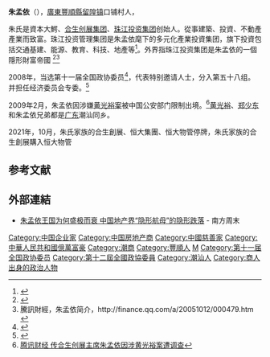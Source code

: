 {{Infobox person
| 姓名     =朱孟依
| birth_date = {{birth year and age|1959|8}}
| birth_place = {{CHNMLD}}
| 籍貫   = [[廣東省|廣東省]][[豐順縣|豐順縣]]
| 国籍     = {{PRC}}
| 组织       = [[合生创展集团|合生创展集团]]主席        
| 职业     = [[企業家|企業家]]、[[全国政协委员|全国政协委员]]、[[慈善家|慈善家]]
}}
'''朱孟依'''（{{bd|1959年|8月|catIdx=Z朱}}），[[廣東|廣東]][[豐順縣|豐順縣]][[留隍镇|留隍镇]]口铺村人，

朱氏是資本大鰐、[[合生创展集团|合生创展集团]]、[[珠江投资集团|珠江投资集团]]创始人。從事建築、投資、不動產產業而致富。珠江投资管理集团是朱孟依麾下的多元化產業投資集团，旗下投資包括交通基建、能源、教育、科技、地產等<ref>{{Cite web |url=http://big5.huaxia.com/tslj/rdrw/2012/04/2816593.html |title=朱孟依的家族商業帝國 |access-date=2016-05-27 |archive-date=2019-08-10 |archive-url=https://web.archive.org/web/20190810134928/http://big5.huaxia.com/tslj/rdrw/2012/04/2816593.html |dead-url=no }}</ref>。外界指珠江投资集团是朱孟依的一個隱形財富帝國
<ref>{{Cite web |url=http://www.gdprm.com/ |title=广东珠江投资管理集团 |access-date=2016-08-05 |archive-date=2021-01-23 |archive-url=https://web.archive.org/web/20210123011555/http://gdprm.com/ |dead-url=yes }}</ref><ref name="騰訊財經">騰訊財經，朱孟依简介，http://finance.qq.com/a/20051012/000479.htm {{Wayback|url=http://finance.qq.com/a/20051012/000479.htm |date=20180914165643 }}</ref>

2008年，当选第十一届全国政协委员<ref>{{cite news|title=第十一届全国政协委员名单|url=http://www.indaa.com.cn/zt/2009qglh/zxzs/200903/t20090303_127573.html|accessdate=2013-04-09|newspaper=新华社北京1月25日电 中国人民政治协商会议第十一届全国委员会委员名单（共2237人，2008年1月25日政协第十届全国委员会常务委员会第二十次会议通过）|date=2008年1月25日|deadurl=yes|archiveurl=https://web.archive.org/web/20130928014403/http://www.indaa.com.cn/zt/2009qglh/zxzs/200903/t20090303_127573.html|archivedate=2013年9月28日|df=}}</ref>，代表特别邀请人士，分入第五十八组。并担任经济委员会专委。<ref>{{cite news|title=全国政协信息-朱孟依|url=http://www.cppcc.gov.cn/CMS/wylibary/showJcwyxtInfoWylibary.action?tabJcwyxt.guid=11W0020440&wytype=wjwy|accessdate=2013-04-09|newspaper=全国政协委员会|archive-date=2019-08-11|archive-url=https://web.archive.org/web/20190811234908/http://www.cppcc.gov.cn/CMS/wylibary/showJcwyxtInfoWylibary.action?tabJcwyxt.guid=11W0020440&wytype=wjwy|dead-url=no}}</ref>

2009年2月，朱孟依因涉嫌[[黄光裕案|黄光裕案]]被中国公安部门限制出境。<ref>[http://finance.qq.com/a/20090220/003146.htm 腾讯财经 传合生创展主席朱孟依因涉黄光裕案遭调查]</ref>[[黄光裕|黄光裕]]、[[郑少东|郑少东]]和朱孟依兄弟都是[[广东|广东]]潮汕同乡。

2021年，10月，朱氏家族的合生創展、恒大集團、恒大物管停牌，朱氏家族的合生創展購入恒大物管

==参考文献==
{{Reflist}}

== 外部連結 ==
* [http://www.infzm.com/content/93198 朱孟依王国为何盛极而衰 中国地产界“隐形航母”的隐形跌落] {{Wayback|url=http://www.infzm.com/content/93198 |date=20190813061731 }} - 南方周末

{{中国富豪榜}}

{{Authority control}}

{{DEFAULTSORT:Zhu朱}}
[[Category:中国企业家|Category:中国企业家]]
[[Category:中国房地产商|Category:中国房地产商]]
[[Category:中國慈善家|Category:中國慈善家]]
[[Category:中華人民共和國億萬富豪|Category:中華人民共和國億萬富豪]]
[[Category:潮商|Category:潮商]]
[[Category:豐順人|Category:豐順人]]
[[Category:朱姓|M]]
[[Category:第十一届全国政协委员|Category:第十一届全国政协委员]]
[[Category:第十二屆全國政協委員|Category:第十二屆全國政協委員]]
[[Category:潮汕人|Category:潮汕人]]
[[Category:商人出身的政治人物|Category:商人出身的政治人物]]
